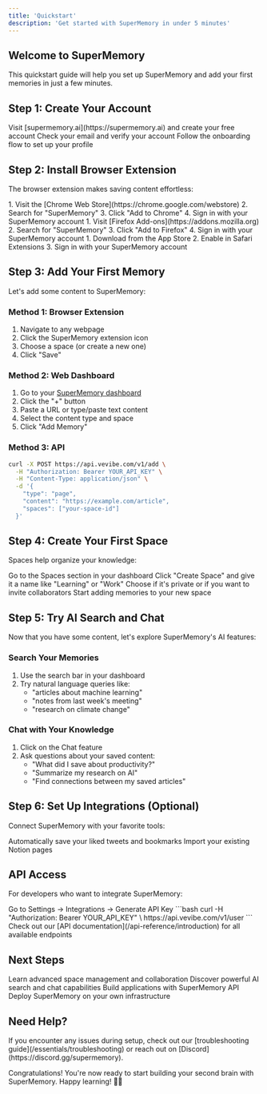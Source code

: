 ```yaml
---
title: 'Quickstart'
description: 'Get started with SuperMemory in under 5 minutes'
---
```


## Welcome to SuperMemory

This quickstart guide will help you set up SuperMemory and add your first memories in just a few minutes.

## Step 1: Create Your Account

<Steps>
  <Step title="Sign Up">
    Visit [supermemory.ai](https://supermemory.ai) and create your free account
  </Step>
  <Step title="Verify Email">
    Check your email and verify your account
  </Step>
  <Step title="Complete Setup">
    Follow the onboarding flow to set up your profile
  </Step>
</Steps>

## Step 2: Install Browser Extension

The browser extension makes saving content effortless:

<Tabs>
  <Tab title="Chrome">
    1. Visit the [Chrome Web Store](https://chrome.google.com/webstore)
    2. Search for "SuperMemory"
    3. Click "Add to Chrome"
    4. Sign in with your SuperMemory account
  </Tab>
  <Tab title="Firefox">
    1. Visit [Firefox Add-ons](https://addons.mozilla.org)
    2. Search for "SuperMemory"
    3. Click "Add to Firefox"
    4. Sign in with your SuperMemory account
  </Tab>
  <Tab title="Safari">
    1. Download from the App Store
    2. Enable in Safari Extensions
    3. Sign in with your SuperMemory account
  </Tab>
</Tabs>

## Step 3: Add Your First Memory

Let's add some content to SuperMemory:

### Method 1: Browser Extension
1. Navigate to any webpage
2. Click the SuperMemory extension icon
3. Choose a space (or create a new one)
4. Click "Save"

### Method 2: Web Dashboard
1. Go to your [SuperMemory dashboard](https://supermemory.ai/dashboard)
2. Click the "+" button
3. Paste a URL or type/paste text content
4. Select the content type and space
5. Click "Add Memory"

### Method 3: API
```bash
curl -X POST https://api.vevibe.com/v1/add \
  -H "Authorization: Bearer YOUR_API_KEY" \
  -H "Content-Type: application/json" \
  -d '{
    "type": "page",
    "content": "https://example.com/article",
    "spaces": ["your-space-id"]
  }'
```

## Step 4: Create Your First Space

Spaces help organize your knowledge:

<Steps>
  <Step title="Navigate to Spaces">
    Go to the Spaces section in your dashboard
  </Step>
  <Step title="Create New Space">
    Click "Create Space" and give it a name like "Learning" or "Work"
  </Step>
  <Step title="Set Permissions">
    Choose if it's private or if you want to invite collaborators
  </Step>
  <Step title="Add Content">
    Start adding memories to your new space
  </Step>
</Steps>

## Step 5: Try AI Search and Chat

Now that you have some content, let's explore SuperMemory's AI features:

### Search Your Memories
1. Use the search bar in your dashboard
2. Try natural language queries like:
   - "articles about machine learning"
   - "notes from last week's meeting"
   - "research on climate change"

### Chat with Your Knowledge
1. Click on the Chat feature
2. Ask questions about your saved content:
   - "What did I save about productivity?"
   - "Summarize my research on AI"
   - "Find connections between my saved articles"

## Step 6: Set Up Integrations (Optional)

Connect SuperMemory with your favorite tools:

<CardGroup cols={2}>
  <Card
    title="Twitter Integration"
    icon="twitter"
    href="/essentials/integrations#twitter"
  >
    Automatically save your liked tweets and bookmarks
  </Card>
  <Card
    title="Notion Import"
    icon="notion"
    href="/essentials/integrations#notion"
  >
    Import your existing Notion pages
  </Card>
</CardGroup>

## API Access

For developers who want to integrate SuperMemory:

<Steps>
  <Step title="Generate API Key">
    Go to Settings → Integrations → Generate API Key
  </Step>
  <Step title="Test Your Connection">
    ```bash
    curl -H "Authorization: Bearer YOUR_API_KEY" \
         https://api.vevibe.com/v1/user
    ```
  </Step>
  <Step title="Explore the API">
    Check out our [API documentation](/api-reference/introduction) for all available endpoints
  </Step>
</Steps>

## Next Steps

<CardGroup cols={2}>
  <Card
    title="Explore Spaces"
    icon="folder"
    href="/essentials/spaces"
  >
    Learn advanced space management and collaboration
  </Card>
  <Card
    title="Master AI Features"
    icon="brain"
    href="/essentials/ai-chat"
  >
    Discover powerful AI search and chat capabilities
  </Card>
  <Card
    title="API Integration"
    icon="code"
    href="/api-reference/introduction"
  >
    Build applications with SuperMemory API
  </Card>
  <Card
    title="Self-Hosting"
    icon="server"
    href="/self-hosting"
  >
    Deploy SuperMemory on your own infrastructure
  </Card>
</CardGroup>

## Need Help?

<Warning>
If you encounter any issues during setup, check out our [troubleshooting guide](/essentials/troubleshooting) or reach out on [Discord](https://discord.gg/supermemory).
</Warning>

Congratulations! You're now ready to start building your second brain with SuperMemory. Happy learning! 🧠✨

